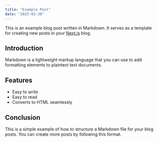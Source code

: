 ```yaml
---
title: "Example Post"
date: "2025-03-20"
---
```


This is an example blog post written in Markdown. It serves as a template for creating new posts in your [Next.js](www.nextjs.) blog.

## Introduction

Markdown is a lightweight markup language that you can use to add formatting elements to plaintext text documents.

## Features

- Easy to write
- Easy to read
- Converts to HTML seamlessly

## Conclusion

This is a simple example of how to structure a Markdown file for your blog posts. You can create more posts by following this format.